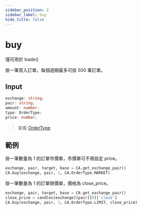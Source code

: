 ```yaml
---
sidebar_position: 2
sidebar_label: buy
hide_title: false
---
```



# buy

<Highlight color="#ffba00"> 僅可用於 trade() </Highlight>

掛一筆買入訂單，每個週期最多可掛 500 筆訂單。

## Input

```typescript
exchange: string;
pair: string;
amount: number;
type: OrderType;
price: number;
```

> 查看 [OrderType](/docs/documentation/python/ca-objects/order-type)

## 範例

掛一筆數量為 1 的訂單市價單，市價單可不用設定 price。

```python
exchange, pair, target, base = CA.get_exchange_pair()
CA.buy(exchange, pair, 1, CA.OrderType.MARKET)
```

掛一筆數量為 1 的訂單限價單，價格為 close_price。

```python
exchange, pair, target, base = CA.get_exchange_pair()
close_price = candles[exchange][pair][0]['close']
CA.buy(exchange, pair, 1, CA.OrderType.LIMIT, close_price)
```
